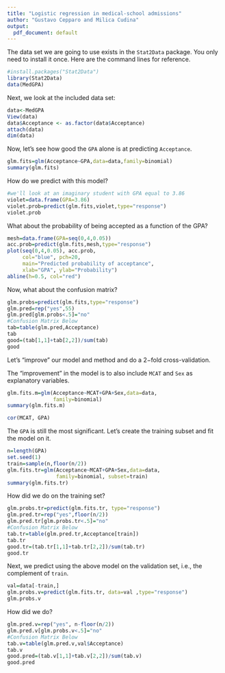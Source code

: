 ```yaml
---
title: "Logistic regression in medical-school admissions"
author: "Gustavo Cepparo and Milica Cudina"
output:
  pdf_document: default
---
```


The data set we are going to use exists in the `Stat2Data` package. You only need to install it once. Here are the command lines for reference. 

```r
#install.packages("Stat2Data")
library(Stat2Data)
data(MedGPA)
```

Next, we look at the included data set:

```r
data<-MedGPA
View(data)
data$Acceptance <- as.factor(data$Acceptance)
attach(data)
dim(data)
```

Now, let's see how good the `GPA` alone is at predicting `Acceptance`.

```r
glm.fits=glm(Acceptance~GPA,data=data,family=binomial)
summary(glm.fits)
```

How do we predict with this model?

```r
#we'll look at an imaginary student with GPA equal to 3.86
violet=data.frame(GPA=3.86)
violet.prob=predict(glm.fits,violet,type="response")
violet.prob
```

What about the probability of being accepted as a function of the GPA?

```r
mesh=data.frame(GPA=seq(0,4,0.05))
acc.prob=predict(glm.fits,mesh,type="response")
plot(seq(0,4,0.05), acc.prob,
     col="blue", pch=20, 
     main="Predicted probability of acceptance",
     xlab="GPA", ylab="Probability")
abline(h=0.5, col="red")
```
Now, what about the confusion matrix?

```r
glm.probs=predict(glm.fits,type="response")
glm.pred=rep("yes",55)
glm.pred[glm.probs<.5]="no"
#Confusion Matrix Below
tab=table(glm.pred,Acceptance)
tab
good=(tab[1,1]+tab[2,2])/sum(tab)
good
```
Let's "improve" our model and method and do a $2-$fold cross-validation. 

The "improvement" in the model is to also include `MCAT` and `Sex` as explanatory variables. 

```r
glm.fits.m=glm(Acceptance~MCAT+GPA+Sex,data=data,
               family=binomial)
summary(glm.fits.m)
```
```r
cor(MCAT, GPA)
```


The `GPA` is still the most significant. Let's create the training subset and fit the model on it. 

```r
n=length(GPA)
set.seed(1)
train=sample(n,floor(n/2))
glm.fits.tr=glm(Acceptance~MCAT+GPA+Sex,data=data,
                family=binomial, subset=train)
summary(glm.fits.tr)
```

How did we do on the training set?

```r
glm.probs.tr=predict(glm.fits.tr, type="response")
glm.pred.tr=rep("yes",floor(n/2))
glm.pred.tr[glm.probs.tr<.5]="no"
#Confusion Matrix Below
tab.tr=table(glm.pred.tr,Acceptance[train])
tab.tr
good.tr=(tab.tr[1,1]+tab.tr[2,2])/sum(tab.tr)
good.tr
```

Next, we predict using the above model on the validation set, i.e., the complement of `train`. 

```r
val=data[-train,]
glm.probs.v=predict(glm.fits.tr, data=val ,type="response")
glm.probs.v
```

How did we do?

```r
glm.pred.v=rep("yes", n-floor(n/2))
glm.pred.v[glm.probs.v<.5]="no"
#Confusion Matrix Below
tab.v=table(glm.pred.v,val$Acceptance)
tab.v
good.pred=(tab.v[1,1]+tab.v[2,2])/sum(tab.v)
good.pred
```





